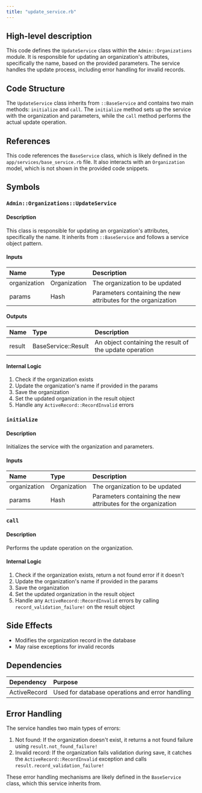 ```yaml
---
title: "update_service.rb"
---
```


## High-level description
This code defines the `UpdateService` class within the `Admin::Organizations` module. It is responsible for updating an organization's attributes, specifically the name, based on the provided parameters. The service handles the update process, including error handling for invalid records.

## Code Structure
The `UpdateService` class inherits from `::BaseService` and contains two main methods: `initialize` and `call`. The `initialize` method sets up the service with the organization and parameters, while the `call` method performs the actual update operation.

## References
This code references the `BaseService` class, which is likely defined in the `app/services/base_service.rb` file. It also interacts with an `Organization` model, which is not shown in the provided code snippets.

## Symbols

### `Admin::Organizations::UpdateService`
#### Description
This class is responsible for updating an organization's attributes, specifically the name. It inherits from `::BaseService` and follows a service object pattern.

#### Inputs
| Name | Type | Description |
|:-----|:-----|:------------|
| organization | Organization | The organization to be updated |
| params | Hash | Parameters containing the new attributes for the organization |

#### Outputs
| Name | Type | Description |
|:-----|:-----|:------------|
| result | BaseService::Result | An object containing the result of the update operation |

#### Internal Logic
1. Check if the organization exists
2. Update the organization's name if provided in the params
3. Save the organization
4. Set the updated organization in the result object
5. Handle any `ActiveRecord::RecordInvalid` errors

### `initialize`
#### Description
Initializes the service with the organization and parameters.

#### Inputs
| Name | Type | Description |
|:-----|:-----|:------------|
| organization | Organization | The organization to be updated |
| params | Hash | Parameters containing the new attributes for the organization |

### `call`
#### Description
Performs the update operation on the organization.

#### Internal Logic
1. Check if the organization exists, return a not found error if it doesn't
2. Update the organization's name if provided in the params
3. Save the organization
4. Set the updated organization in the result object
5. Handle any `ActiveRecord::RecordInvalid` errors by calling `record_validation_failure!` on the result object

## Side Effects
- Modifies the organization record in the database
- May raise exceptions for invalid records

## Dependencies
| Dependency | Purpose |
|:-----------|:--------|
| ActiveRecord | Used for database operations and error handling |

## Error Handling
The service handles two main types of errors:
1. Not found: If the organization doesn't exist, it returns a not found failure using `result.not_found_failure!`
2. Invalid record: If the organization fails validation during save, it catches the `ActiveRecord::RecordInvalid` exception and calls `result.record_validation_failure!`

These error handling mechanisms are likely defined in the `BaseService` class, which this service inherits from.